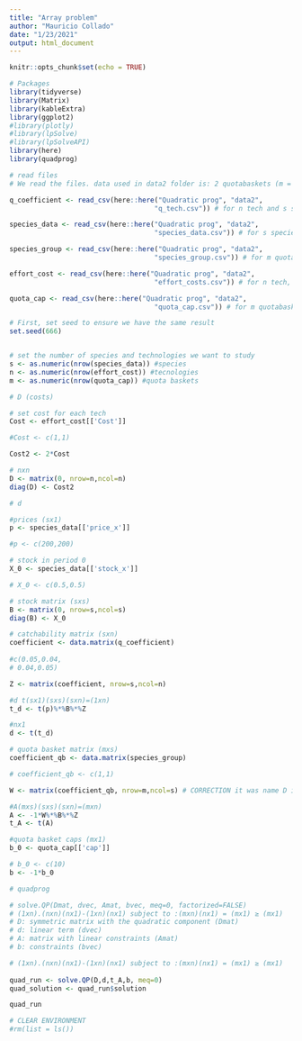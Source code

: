 ```yaml
---
title: "Array problem"
author: "Mauricio Collado"
date: "1/23/2021"
output: html_document
---
```


```r
knitr::opts_chunk$set(echo = TRUE)
```

```r

# Packages
library(tidyverse)
library(Matrix)
library(kableExtra)
library(ggplot2)
#library(plotly)
#library(lpSolve)
#library(lpSolveAPI)
library(here)
library(quadprog)
```

```r
# read files
# We read the files. data used in data2 folder is: 2 quotabaskets (m = 2), 3 techs (n = 3), and 3 species (s = 3)

q_coefficient <- read_csv(here::here("Quadratic prog", "data2",
                                    "q_tech.csv")) # for n tech and s species, catchabilities per tech-species pair

species_data <- read_csv(here::here("Quadratic prog", "data2",
                                    "species_data.csv")) # for s species, initial stock levels and per species prices

species_group <- read_csv(here::here("Quadratic prog", "data2",
                                    "species_group.csv")) # for m quotabaskets and s species, which species are in each quotabasket

effort_cost <- read_csv(here::here("Quadratic prog", "data2",
                                    "effort_costs.csv")) # for n tech, the per effort cost associated with each

quota_cap <- read_csv(here::here("Quadratic prog", "data2",
                                    "quota_cap.csv")) # for m quotabaskets, the maximum harvest allowed for each
```

```r
# First, set seed to ensure we have the same result 
set.seed(666)


# set the number of species and technologies we want to study
s <- as.numeric(nrow(species_data)) #species
n <- as.numeric(nrow(effort_cost)) #tecnologies
m <- as.numeric(nrow(quota_cap)) #quota baskets

```


```r
# D (costs)

# set cost for each tech
Cost <- effort_cost[['Cost']]

#Cost <- c(1,1)

Cost2 <- 2*Cost

# nxn 
D <- matrix(0, nrow=n,ncol=n)
diag(D) <- Cost2

```

```r
# d

#prices (sx1)
p <- species_data[['price_x']]

#p <- c(200,200)

# stock in period 0
X_0 <- species_data[['stock_x']]

# X_0 <- c(0.5,0.5)

# stock matrix (sxs)
B <- matrix(0, nrow=s,ncol=s)
diag(B) <- X_0

# catchability matrix (sxn)
coefficient <- data.matrix(q_coefficient)
  
#c(0.05,0.04,
# 0.04,0.05)

Z <- matrix(coefficient, nrow=s,ncol=n)

#d t(sx1)(sxs)(sxn)=(1xn)
t_d <- t(p)%*%B%*%Z

#nx1
d <- t(t_d)

```

```r
# quota basket matrix (mxs)
coefficient_qb <- data.matrix(species_group)

# coefficient_qb <- c(1,1)

W <- matrix(coefficient_qb, nrow=m,ncol=s) # CORRECTION it was name D in the document, and D is defined as cost. I renamed it as W.

#A(mxs)(sxs)(sxn)=(mxn)
A <- -1*W%*%B%*%Z
t_A <- t(A)
```

```r
#quota basket caps (mx1)
b_0 <- quota_cap[['cap']]

# b_0 <- c(10)
b <- -1*b_0

```

```r
# quadprog

# solve.QP(Dmat, dvec, Amat, bvec, meq=0, factorized=FALSE)
# (1xn).(nxn)(nx1)-(1xn)(nx1) subject to :(mxn)(nx1) = (mx1) ≥ (mx1)
# D: symmetric matrix with the quadratic component (Dmat)
# d: linear term (dvec)
# A: matrix with linear constraints (Amat)
# b: constraints (bvec)

# (1xn).(nxn)(nx1)-(1xn)(nx1) subject to :(mxn)(nx1) = (mx1) ≥ (mx1)
 
quad_run <- solve.QP(D,d,t_A,b, meq=0)
quad_solution <- quad_run$solution

quad_run
```

```r

# CLEAR ENVIRONMENT
#rm(list = ls())
```

